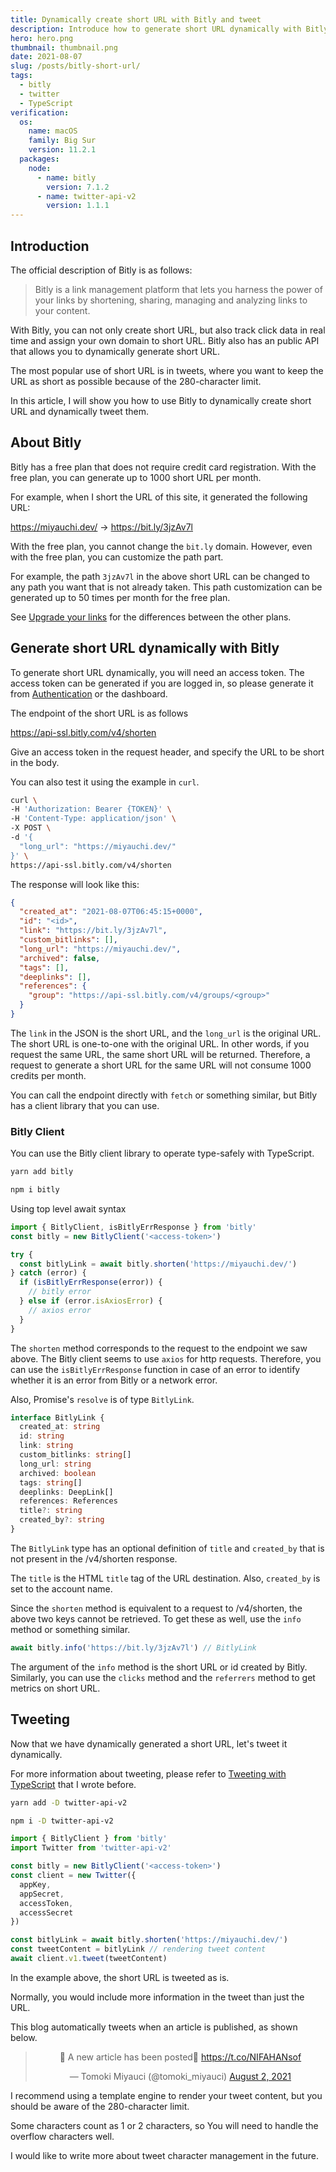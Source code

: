 ```yaml
---
title: Dynamically create short URL with Bitly and tweet
description: Introduce how to generate short URL dynamically with Bitly. Also, since tweets are an effective use of short URL, I will also explain how to dynamically tweet.
hero: hero.png
thumbnail: thumbnail.png
date: 2021-08-07
slug: /posts/bitly-short-url/
tags:
  - bitly
  - twitter
  - TypeScript
verification:
  os:
    name: macOS
    family: Big Sur
    version: 11.2.1
  packages:
    node:
      - name: bitly
        version: 7.1.2
      - name: twitter-api-v2
        version: 1.1.1
---
```


## Introduction

The official description of Bitly is as follows:

> Bitly is a link management platform that lets you harness the power of your links by shortening, sharing, managing and analyzing links to your content.

With Bitly, you can not only create short URL, but also track click data in real time and assign your own domain to short URL.
Bitly also has an public API that allows you to dynamically generate short URL.

The most popular use of short URL is in tweets, where you want to keep the URL as short as possible because of the 280-character limit.

In this article, I will show you how to use Bitly to dynamically create short URL and dynamically tweet them.

## About Bitly

Bitly has a free plan that does not require credit card registration.
With the free plan, you can generate up to 1000 short URL per month.

For example, when I short the URL of this site, it generated the following URL:

https://miyauchi.dev/ -> https://bit.ly/3jzAv7l

With the free plan, you cannot change the `bit.ly` domain.
However, even with the free plan, you can customize the path part.

For example, the path `3jzAv7l` in the above short URL can be changed to any path you want that is not already taken.
This path customization can be generated up to 50 times per month for the free plan.

See [Upgrade your links](https://bitly.com/pages/pricing) for the differences between the other plans.

## Generate short URL dynamically with Bitly

To generate short URL dynamically, you will need an access token.
The access token can be generated if you are logged in, so please generate it from [Authentication](https://dev.bitly.com/docs/getting-started/authentication/) or the dashboard.

The endpoint of the short URL is as follows

https://api-ssl.bitly.com/v4/shorten

Give an access token in the request header, and specify the URL to be short in the body.

You can also test it using the example in `curl`.

```bash
curl \
-H 'Authorization: Bearer {TOKEN}' \
-H 'Content-Type: application/json' \
-X POST \
-d '{
  "long_url": "https://miyauchi.dev/"
}' \
https://api-ssl.bitly.com/v4/shorten
```

The response will look like this:

```json
{
  "created_at": "2021-08-07T06:45:15+0000",
  "id": "<id>",
  "link": "https://bit.ly/3jzAv7l",
  "custom_bitlinks": [],
  "long_url": "https://miyauchi.dev/",
  "archived": false,
  "tags": [],
  "deeplinks": [],
  "references": {
    "group": "https://api-ssl.bitly.com/v4/groups/<group>"
  }
}
```

The `link` in the JSON is the short URL, and the `long_url` is the original URL.
The short URL is one-to-one with the original URL. In other words, if you request the same URL, the same short URL will be returned.
Therefore, a request to generate a short URL for the same URL will not consume 1000 credits per month.

You can call the endpoint directly with `fetch` or something similar, but
Bitly has a client library that you can use.

### Bitly Client

You can use the Bitly client library to operate type-safely with TypeScript.

<CodeGroups>
  <CodeGroup label="Yarn" active>

```bash
yarn add bitly
```

  </CodeGroup>

  <CodeGroup label="NPM">

```bash
npm i bitly
```

  </CodeGroup>
</CodeGroups>

<Alert type="warning">Using top level await syntax</Alert>

```ts
import { BitlyClient, isBitlyErrResponse } from 'bitly'
const bitly = new BitlyClient('<access-token>')

try {
  const bitlyLink = await bitly.shorten('https://miyauchi.dev/')
} catch (error) {
  if (isBitlyErrResponse(error)) {
    // bitly error
  } else if (error.isAxiosError) {
    // axios error
  }
}
```

The `shorten` method corresponds to the request to the endpoint we saw above.
The Bitly client seems to use `axios` for http requests.
Therefore, you can use the `isBitlyErrResponse` function in case of an error to identify whether it is an error from Bitly or a network error.

Also, Promise's `resolve` is of type `BitlyLink`.

```ts
interface BitlyLink {
  created_at: string
  id: string
  link: string
  custom_bitlinks: string[]
  long_url: string
  archived: boolean
  tags: string[]
  deeplinks: DeepLink[]
  references: References
  title?: string
  created_by?: string
}
```

The `BitlyLink` type has an optional definition of `title` and `created_by` that is not present in the /v4/shorten response.

The `title` is the HTML `title` tag of the URL destination.
Also, `created_by` is set to the account name.

Since the `shorten` method is equivalent to a request to /v4/shorten, the above two keys cannot be retrieved.
To get these as well, use the `info` method or something similar.

```ts
await bitly.info('https://bit.ly/3jzAv7l') // BitlyLink
```

The argument of the `info` method is the short URL or id created by Bitly.
Similarly, you can use the `clicks` method and the `referrers` method to get metrics on short URL.

## Tweeting

Now that we have dynamically generated a short URL, let's tweet it dynamically.

For more information about tweeting, please refer to [Tweeting with TypeScript](/posts/tweet-typescript/) that I wrote before.

<CodeGroups>
  <CodeGroup label="Yarn" active>

```bash
yarn add -D twitter-api-v2
```

  </CodeGroup>

  <CodeGroup label="NPM">

```bash
npm i -D twitter-api-v2
```

  </CodeGroup>
</CodeGroups>

```ts
import { BitlyClient } from 'bitly'
import Twitter from 'twitter-api-v2'

const bitly = new BitlyClient('<access-token>')
const client = new Twitter({
  appKey,
  appSecret,
  accessToken,
  accessSecret
})

const bitlyLink = await bitly.shorten('https://miyauchi.dev/')
const tweetContent = bitlyLink // rendering tweet content
await client.v1.tweet(tweetContent)
```

In the example above, the short URL is tweeted as is.

Normally, you would include more information in the tweet than just the URL.

This blog automatically tweets when an article is published, as shown below.

<blockquote align="center" class="twitter-tweet">
  <p lang="en" dir="ltr">
    🤖 A new article has been posted🚀
    <a href="https://t.co/NIFAHANsof">https://t.co/NIFAHANsof</a>
  </p>
  &mdash; Tomoki Miyauci (@tomoki_miyauci) <a href="https://twitter.com/tomoki_miyauci/status/1422147655577178114?ref_src=twsrc%5Etfw">August 2, 2021</a>
</blockquote>

I recommend using a template engine to render your tweet content, but you should be aware of the 280-character limit.

Some characters count as 1 or 2 characters, so
You will need to handle the overflow characters well.

I would like to write more about tweet character management in the future.
